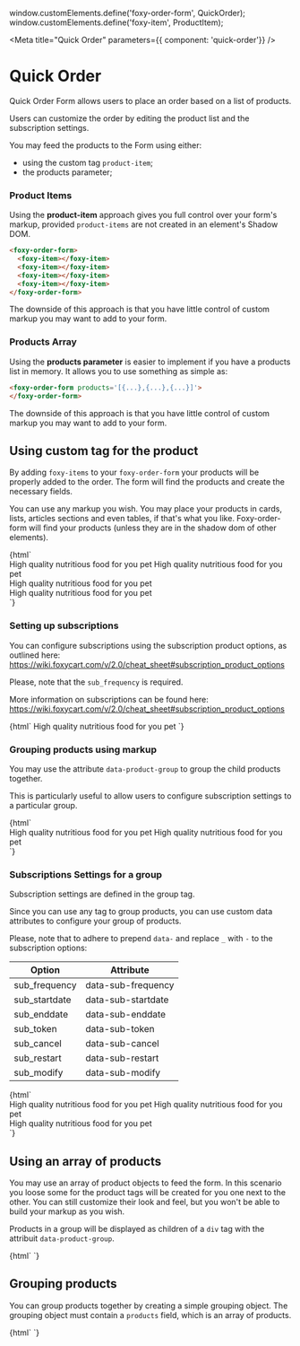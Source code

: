 window.customElements.define('foxy-order-form', QuickOrder);
window.customElements.define('foxy-item', ProductItem);

<Meta
 title="Quick Order"
 parameters={{ component: 'quick-order'}}
/>

# Quick Order

Quick Order Form allows users to place an order based on a list of products.

Users can customize the order by editing the product list and the subscription settings.

You may feed the products to the Form using either:

- using the custom tag `product-item`;
- the products parameter;

### Product Items

Using the **product-item** approach gives you full control over your form's markup, provided `product-items` are not created in an element's Shadow DOM.
```html
<foxy-order-form>
  <foxy-item></foxy-item>
  <foxy-item></foxy-item>
  <foxy-item></foxy-item>
  <foxy-item></foxy-item>
</foxy-order-form>
```
The downside of this approach is that you have little control of custom markup you may want to add to your form.

### Products Array

Using the **products parameter** is easier to implement if you have a products
list in memory. It allows you to use something as simple as:

```html
<foxy-order-form products='[{...},{...},{...}]'>
</foxy-order-form>
```

The downside of this approach is that you have little control of custom markup you may want to add to your form.

## Using custom tag for the product

By adding `foxy-items` to your `foxy-order-form` your products will be properly
added to the order. The form will find the products and create the necessary
fields.

You can use any markup you wish. You may place your products in cards, lists,
articles sections and even tables, if that's what you like. Foxy-order-form will
find your products (unless they are in the shadow dom of other elements).

<Preview>
  <Story name="Using product items">
    {html`
    <foxy-order-form>
      <section class="dietary-food">
      <foxy-item
        name="Pup Dog Food"
        price="69.99"
        code="abc123"
        image="path/to/foo.jpg"
        nutritional_facts="nutritional facts"
        >
        High quality nutritious food for you pet
      </foxy-item>
      <foxy-item
        name="Pup Dog Food"
        price="69.99"
        code="abc123"
        image="path/to/foo.jpg"
        nutritional_facts="nutritional facts"
        >
        High quality nutritious food for you pet
      </foxy-item>
      </section>
      <section class="organic-food">
        <foxy-item
          name="Pup Dog Food"
          price="69.99"
          code="abc123"
          image="path/to/foo.jpg"
          nutritional_facts="nutritional facts"
          >
          High quality nutritious food for you pet
        </foxy-item>
      </section>
      <section class="bonus>
      <foxy-item
        name="Pup Dog Food"
        price="69.99"
        code="abc123"
        image="path/to/foo.jpg"
        nutritional_facts="nutritional facts"
        >
        High quality nutritious food for you pet
      </foxy-item>
      </section>
    </foxy-order-form>
    `}
  </Story>
</Preview>

### Setting up subscriptions

You can configure subscriptions using the subscription product options, as outlined here:
https://wiki.foxycart.com/v/2.0/cheat_sheet#subscription_product_options

Please, note that the `sub_frequency` is required.

More information on subscriptions can be found here: https://wiki.foxycart.com/v/2.0/cheat_sheet#subscription_product_options

<Preview>
  <Story name="Product with subscription">
    {html`
    <foxy-order-form>
      <foxy-item
        name="Pup Dog Food"
        price="69.99"
        code="abc123"
        image="path/to/foo.jpg"
        sub_frequency="1m"
        nutritional_facts="nutritional facts"
        >
        High quality nutritious food for you pet
      </foxy-item>
    </foxy-order-form>
    `}
  </Story>
</Preview>

### Grouping products using markup

You may use the attribute `data-product-group` to group the child products together.

This is particularly useful to allow users to configure subscription settings to a particular group.

<Preview>
  <Story name="Grouping with markup">
    {html`
    <foxy-order-form>
      <section class="dietary-food" data-product-group="true">
        <foxy-item
          name="Pup Dog Food"
          price="69.99"
          code="abc123"
          image="path/to/foo.jpg"
          nutritional_facts="nutritional facts"
          >
          High quality nutritious food for you pet
        </foxy-item>
        <foxy-item
          name="Pup Dog Food"
          price="69.99"
          code="abc123"
          image="path/to/foo.jpg"
          nutritional_facts="nutritional facts"
          >
          High quality nutritious food for you pet
        </foxy-item>
      </section>
    </foxy-order-form>
    `}
  </Story>
</Preview>

### Subscriptions Settings for a group

Subscription settings are defined in the group tag.

Since you can use any tag to group products, you can use custom data attributes to configure your group of products.

Please, note that to adhere to prepend `data-` and replace `_` with `-` to the subscription options:

|Option| Attribute|
|------|----------|
|sub_frequency|data-sub-frequency|
|sub_startdate|data-sub-startdate|
|sub_enddate|data-sub-enddate|
|sub_token|data-sub-token|
|sub_cancel|data-sub-cancel|
|sub_restart|data-sub-restart|
|sub_modify|data-sub-modify|

<Preview>
  <Story name="Group subscription settings">
    {html`
    <foxy-order-form>
      <section class="dietary-food" data-product-group="true" data-sub-frequency="60d" >
        <!-- A subscription will be created for these two items -->
        <foxy-item
          name="Pup Dog Food"
          price="69.99"
          code="abc123"
          image="path/to/foo.jpg"
          nutritional_facts="nutritional facts"
          >
          High quality nutritious food for you pet
        </foxy-item>
        <foxy-item
          name="Pup Dog Food"
          price="69.99"
          code="abc123"
          image="path/to/foo.jpg"
          nutritional_facts="nutritional facts"
          >
          High quality nutritious food for you pet
        </foxy-item>
      </section>
      <section class="organic-food">
        <!-- This item is not part of the subscription -->
        <foxy-item
          name="Pup Dog Food"
          price="69.99"
          code="abc123"
          image="path/to/foo.jpg"
          nutritional_facts="nutritional facts"
          >
          High quality nutritious food for you pet
        </foxy-item>
      </section>
    </foxy-order-form>
    `}
  </Story>
</Preview>

## Using an array of products

You may use an array of product objects to feed the form.
In this scenario you loose some for the product tags will be created for you one next to the other.
You can still customize their look and feel, but you won't be able to build your markup as you wish.

Products in a group will be displayed as children of a `div` tag with the attribuit `data-product-group`.

<Preview>
  <Story name="Using an Array of products">
    {html`
    <foxy-order-form
    products='[{"name":"Cub Puppy","price":"75.95"},{"name":"Bird Dog","price":"64.95"}]'>
    </foxy-order-form>
    `}
  </Story>
</Preview>

## Grouping products

You can group products together by creating a simple grouping object.
The grouping object must contain a `products` field, which is an array of products.


<Preview>
  <Story name="Array of grouped products">
    {html`
    <foxy-order-form
    products='[{"sub_frequency":"1m", "products":[{"name":"Cub Puppy","price":"75.95"},{"name":"Bird Dog","price":"64.95"}]},{"name":"Organic Food","price":"80.00"}]'>
    </foxy-order-form>
    `}
  </Story>
</Preview>

